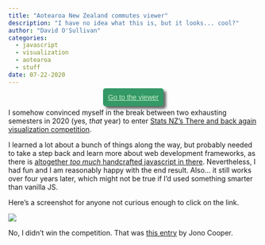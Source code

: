 ```yaml
---
title: "Aotearoa New Zealand commutes viewer"
description: "I have no idea what this is, but it looks... cool?"
author: "David O'Sullivan"
categories:
  - javascript
  - visualization
  - aotearoa
  - stuff
date: 07-22-2020
---
```


::: {style="text-align:center;"}
[Go to the viewer](https://dosull.github.io/commute-viewer/commute-viewer-app){target="_blank" style="font-family:sans-serif; background-color:#396; color:#cec; padding:10px; box-shadow: 5px 5px 5px #666; border-radius:5px;"}
:::

I somehow convinced myself in the break between two exhausting semesters in 2020 (yes, _that_ year) to enter [Stats NZ's There and back again visualization competition](https://www.stats.govt.nz/2018-census/there-and-back-again-data-visualisation-competition).

I learned a lot about a bunch of things along the way, but probably needed to take a step back and learn more about web development frameworks, as there is [altogether _too much_ handcrafted javascript in there](https://github.com/DOSull/commute-viewer/blob/master/commute-viewer-app/js/app.js). Nevertheless, I had fun and I am reasonably happy with the end result. Also... it still works over four years later, which might not be true if I'd used something smarter than vanilla JS.

Here's a screenshot for anyone not curious enough to click on the link.

![](nz-commute-viewer.png)

No, I didn't win the competition. That was [this entry](https://commuter.waka.app/){target="_blank"} by Jono Cooper.
